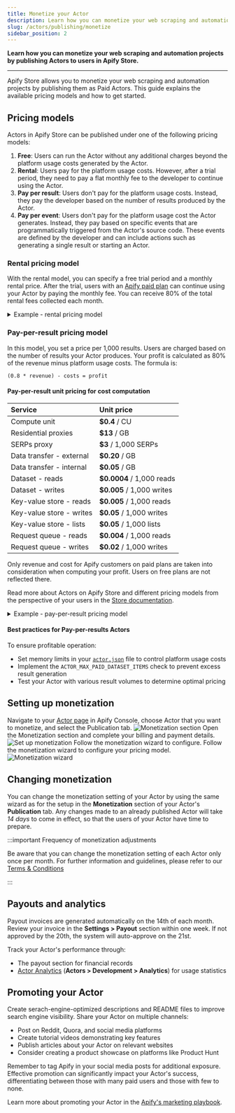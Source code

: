```yaml
---
title: Monetize your Actor
description: Learn how you can monetize your web scraping and automation projects by publishing Actors to users in Apify Store.
slug: /actors/publishing/monetize
sidebar_position: 2
---
```


**Learn how you can monetize your web scraping and automation projects by publishing Actors to users in Apify Store.**

---

Apify Store allows you to monetize your web scraping and automation projects by publishing them as Paid Actors. This guide explains the available pricing models and how to get started.

## Pricing models

Actors in Apify Store can be published under one of the following pricing models:

1. **Free**: Users can run the Actor without any additional charges beyond the platform usage costs generated by the Actor.
2. **Rental**: Users pay for the platform usage costs. However, after a trial period, they need to pay a flat monthly fee to the developer to continue using the Actor.
3. **Pay per result**: Users don't pay for the platform usage costs. Instead, they pay the developer based on the number of results produced by the Actor.
4. **Pay per event**: Users don't pay for the platform usage cost the Actor generates. Instead, they pay based on specific events that are programmatically triggered from the Actor's source code. These events are defined by the developer and can include actions such as generating a single result or starting an Actor.

### Rental pricing model

With the rental model, you can specify a free trial period and a monthly rental price. After the trial, users with an [Apify paid plan](https://apify.com/pricing) can continue using your Actor by paying the monthly fee. You can receive 80% of the total rental fees collected each month.

<details>
    <summary>Example - rental pricing model</summary>

You make your Actor rental with 7-day free trial and then $30/month. During the first calendar month, three users start to use your Actor:

1. First user, on the Apify paid plan, starts the free trial on 15th
1. Second user, on the Apify paid plan, starts the free trial on 25th
1. Third user, on the Apify free plan, start the free trial on 20th

The first user pays their first rent 7 days after the free trial, i.e., on the 22nd of the month. The second user only starts paying the rent next month. The third user is on the Apify free plan, so after the free trial ends on the 27th of the month, they are not charged and cannot use the Actor further until they get a paid plan. Your profit is computed only from the first user. They were charged $30, so 80% of this goes to you, i.e., _0.8 * 30 = $24_.
</details>

### Pay-per-result pricing model

In this model, you set a price per 1,000 results. Users are charged based on the number of results your Actor produces. Your profit is calculated as 80% of the revenue minus platform usage costs. The formula is:

`(0.8 * revenue) - costs = profit`

#### Pay-per-result unit pricing for cost computation

| Service                         | Unit price                 |
|:--------------------------------|:---------------------------|
| Compute unit                    | **$0.4** / CU              |
| Residential proxies             | **$13** / GB               |
| SERPs proxy                     | **$3** / 1,000 SERPs       |
| Data transfer - external        | **$0.20** / GB             |
| Data transfer - internal        | **$0.05** / GB             |
| Dataset - reads                 | **$0.0004** / 1,000 reads  |
| Dataset - writes                | **$0.005** / 1,000 writes  |
| Key-value store - reads         | **$0.005** / 1,000 reads   |
| Key-value store - writes        | **$0.05** / 1,000 writes   |
| Key-value store - lists         | **$0.05** / 1,000 lists    |
| Request queue - reads           | **$0.004** / 1,000 reads   |
| Request queue - writes          | **$0.02** / 1,000 writes   |

Only revenue and cost for Apify customers on paid plans are taken into consideration when computing your profit. Users on free plans are not reflected there.

Read more about Actors on Apify Store and different pricing models from the perspective of your users in the [Store documentation](https://docs.apify.com/platform/actors/running/actors-in-store).

<details>
<summary>Example - pay-per-result pricing model</summary>

You make your Actor pay-per-result and set the price to be $1/1,000 results. During the first month, two users on Apify paid plans use your Actor to get 50,000 and 20,000 results, costing them $50 and $20, respectively. Let's say the underlying platform usage for the first user is $5 and for the second $2. Third user, this time on Apify free plan, uses the Actor to get 5,000 results, with underlying platform usage of $0.5.

Your profit is computed only from the first two users, since they are on Apify paid plans. The revenue for the first user is $50 and for the second $20, i.e., total revenue is $70. The total underlying cost is _$5 + $2 = $7_. Since your profit is 80% of the revenue minus the cost, it would be _0.8 * 70 - 7 = $49_.
</details>

#### Best practices for Pay-per-results Actors

To ensure profitable operation:

- Set memory limits in your [`actor.json`](https://docs.apify.com/platform/actors/development/actor-definition/actor-json) file to control platform usage costs
- Implement the `ACTOR_MAX_PAID_DATASET_ITEMS` check to prevent excess result generation
- Test your Actor with various result volumes to determine optimal pricing

## Setting up monetization

Navigate to your [Actor page](https://console.apify.com/actors?tab=my) in Apify Console, choose Actor that you want to monetize, and select the Publication tab.
![Monetization section](./images/monetization-section.png)
Open the Monetization section and complete your billing and payment details.
![Set up monetization](./images/monetize_actor_set_up_monetization.png)
Follow the monetization wizard to configure. Follow the monetization wizard to configure your pricing model.
![Monetization wizard](./images/monetization_wizard.png)

## Changing monetization

You can change the monetization setting of your Actor by using the same wizard as for the setup in the **Monetization** section of your Actor's **Publication** tab. Any changes made to an already published Actor will take _14 days_ to come in effect, so that the users of your Actor have time to prepare.

:::important Frequency of monetization adjustments

Be aware that you can change the monetization setting of each Actor only once per month. For further information and guidelines, please refer to our [Terms & Conditions](https://apify.com/store-terms-and-conditions)

:::

## Payouts and analytics

Payout invoices are generated automatically on the 14th of each month. Review your invoice in the **Settings > Payout** section within one week. If not approved by the 20th, the system will auto-approve on the 21st.

Track your Actor's performance through:

- The payout section for financial records
- [Actor Analytics](https://console.apify.com/actors/development/analytics) (**Actors > Development > Analytics**) for usage statistics

## Promoting your Actor

Create serach-engine-optimized descriptions and README files to improve search engine visibility. Share your Actor on multiple channels:

- Post on Reddit, Quora, and social media platforms
- Create tutorial videos demonstrating key features
- Publish articles about your Actor on relevant websites
- Consider creating a product showcase on platforms like Product Hunt

Remember to tag Apify in your social media posts for additional exposure. Effective promotion can significantly impact your Actor's success, differentiating between those with many paid users and those with few to none.

Learn more about promoting your Actor in the [Apify's marketing playbook](/academy/actor-marketing-playbook).

